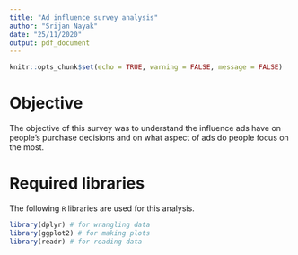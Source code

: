 ```yaml
---
title: "Ad influence survey analysis"
author: "Srijan Nayak"
date: "25/11/2020"
output: pdf_document
---
```


```r
knitr::opts_chunk$set(echo = TRUE, warning = FALSE, message = FALSE)
```

# Objective

The objective of this survey was to understand the influence ads have on
people's purchase decisions and on what aspect of ads do people focus on the
most.

# Required libraries

The following `R` libraries are used for this analysis.

```r
library(dplyr) # for wrangling data
library(ggplot2) # for making plots
library(readr) # for reading data
```
